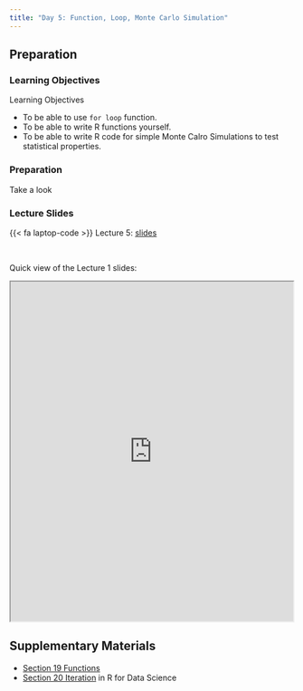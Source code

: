 ```yaml
---
title: "Day 5: Function, Loop, Monte Carlo Simulation"
---
```




## Preparation





### Learning Objectives

:::{.goals}
::::{.goals-header}
Learning Objectives
::::
::::{.goals-container}
+ To be able to use `for loop` function.
+ To be able to write R functions yourself.
+ To be able to write R code for simple Monte Calro Simulations to test statistical properties. 
::::
:::


### Preparation

Take a look 


### Lecture Slides
{{< fa laptop-code >}}  Lecture 5: [slides](https://shunkei3.github.io/R-slides/Lec_notes/Lec5/Lec5.html){target="_blank"}

<br>

Quick view of the Lecture 1 slides:


```{=html}
<div style="display: flex; justify-content: center;"> 
<iframe width="900" height="600" src="https://shunkei3.github.io/R-slides/Lec_notes/Lec5/Lec5.html" title="Webpage example"></iframe>
</div>
```

## Supplementary Materials

+ [Section 19 Functions](https://r4ds.had.co.nz/functions.html)
+ [Section 20 Iteration](https://r4ds.had.co.nz/iteration.html) in R for Data Science


